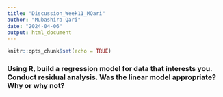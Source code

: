 ```yaml
---
title: "Discussion_Week11_MQari"
author: "Mubashira Qari"
date: "2024-04-06"
output: html_document
---
```


```r
knitr::opts_chunk$set(echo = TRUE)
```

### Using R, build a  regression model for data that interests you. Conduct residual analysis.  Was the linear model appropriate? Why or why not?

```r

```

